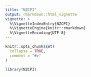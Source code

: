 ```yaml
---
title: "NZCPI"
output: rmarkdown::html_vignette
vignette: >
  %\VignetteIndexEntry{NZCPI}
  %\VignetteEngine{knitr::rmarkdown}
  %\VignetteEncoding{UTF-8}
---
```


```r
knitr::opts_chunk$set(
  collapse = TRUE,
  comment = "#>"
)
```

```r
library(NZCPI)
```
